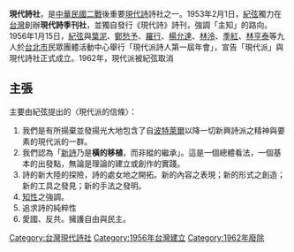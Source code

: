 '''現代詩社'''，是[[中華民國|中華民國]][[二戰|二戰]]後重要[[現代詩|現代詩]]詩社之一。1953年2月1日，[[紀弦|紀弦]]獨力在[[台灣|台灣]]創辦'''現代詩季刊社'''，並獨自發行《現代詩》詩刊，強調「主知」的路向。1956年1月15日，[[紀弦|紀弦]]與[[葉泥|葉泥]]、[[鄭愁予|鄭愁予]]、[[羅行|羅行]]、[[楊允達|楊允達]]、[[林泠|林泠]]、[[季紅|季紅]]、[[林亨泰|林亨泰]]等九人於[[台北市|台北市]]民眾團體活動中心舉行「現代派詩人第一屆年會」，宣告「現代派」與現代詩社正式成立。1962年，現代派被紀弦取消

==主張==
主要由紀弦提出的〈現代派的信條〉：
#我們是有所揚棄並發揚光大地包含了自[[波特萊爾|波特萊爾]]以降一切新興詩派之精神與要素的現代派的一群。
#我們認為「[[新詩|新詩]]乃是'''橫的移植'''，而非縱的繼承」。這是一個總體看法，一個基本的出發點，無論是理論的建立或創作的實踐。
#詩的新大陸的探險，詩的處女地之開拓。新的內容之表現；新的形式之創造；新的工具之發見；新的手法之發明。
#[[知性|知性]]之強調。
#追求詩的純粹性
#愛國、反共。擁護自由與民主。


[[Category:台灣現代詩社|Category:台灣現代詩社]]
[[Category:1956年台灣建立|Category:1956年台灣建立]]
[[Category:1962年廢除|Category:1962年廢除]]